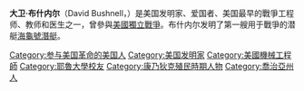 {{Expand language|1=en|time=2020-11-14T07:00:43+00:00}}
'''大卫·布什内尔'''（David Bushnell，{{bd|1740年|8月30日|1820年代|1824年或1826年|}}）是美国发明家、爱国者、美国最早的戰爭工程师、教师和医生之一，曾參與[[美國獨立戰爭|美國獨立戰爭]]。布什内尔发明了第一艘用于戰爭的潜艇[[海龜號潛艇|海龜號潛艇]]。

[[Category:参与美国革命的美国人|Category:参与美国革命的美国人]]
[[Category:美国发明家|Category:美国发明家]]
[[Category:美國機械工程師|Category:美國機械工程師]]
[[Category:耶魯大學校友|Category:耶魯大學校友]]
[[Category:康乃狄克殖民時期人物|Category:康乃狄克殖民時期人物]]
[[Category:喬治亞州人|Category:喬治亞州人]]